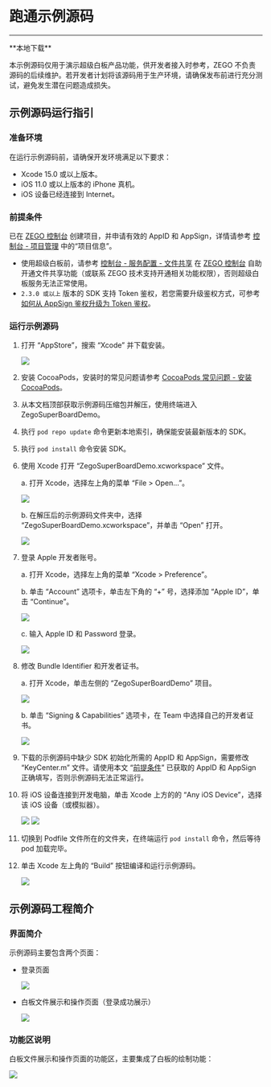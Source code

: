 # 跑通示例源码
---

<Card title="示例源码" href="https://storage.zego.im/SuperBoardSDK/iOS/DemoSourceCode/ZegoSuperBoardDemo_express.zip" target="_blank">
**本地下载**
</Card>

<Warning title="注意">

本示例源码仅用于演示超级白板产品功能，供开发者接入时参考，ZEGO 不负责源码的后续维护。若开发者计划将该源码用于生产环境，请确保发布前进行充分测试，避免发生潜在问题造成损失。
</Warning>

## 示例源码运行指引

### 准备环境

在运行示例源码前，请确保开发环境满足以下要求：

- Xcode 15.0 或以上版本。
- iOS 11.0 或以上版本的 iPhone 真机。
- iOS 设备已经连接到 Internet。

### 前提条件

已在 [ZEGO 控制台](https://console.zego.im) 创建项目，并申请有效的 AppID 和 AppSign，详情请参考 [控制台 - 项目管理](https://doc-zh.zego.im/article/12107) 中的“项目信息”。

<Warning title="注意">

- 使用超级白板前，请参考 [控制台 - 服务配置 - 文件共享](https://doc-zh.zego.im/article/14338) 在 [ZEGO 控制台](https://console.zego.im) 自助开通文件共享功能（或联系 ZEGO 技术支持开通相关功能权限），否则超级白板服务无法正常使用。 
- `2.3.0 或以上` 版本的 SDK 支持 Token 鉴权，若您需要升级鉴权方式，可参考 [如何从 AppSign 鉴权升级为 Token 鉴权](http://doc-zh.zego.im/faq/token_upgrade?product=ExpressVideo)。
</Warning>

### 运行示例源码

1. 打开 “AppStore”，搜索 “Xcode” 并下载安装。

    <Frame width="512" height="auto" caption=""><img src="https://storage.zego.im/sdk-doc/Pics/iOS/GoClass/appstore-xcode.png" /></Frame>

2. 安装 CocoaPods，安装时的常见问题请参考 [CocoaPods 常见问题 - 安装 CocoaPods](https://doc-zh.zego.im/faq/CocoaPods_question?product=ExpressVideo&platform=macos#1)。
3. 从本文档顶部获取示例源码压缩包并解压，使用终端进入 ZegoSuperBoardDemo。
4. 执行 `pod repo update` 命令更新本地索引，确保能安装最新版本的 SDK。
5. 执行 `pod install` 命令安装 SDK。
6. 使用 Xcode 打开 “ZegoSuperBoardDemo.xcworkspace” 文件。

    a. 打开 Xcode，选择左上角的菜单 “File > Open...”。

    <Frame width="512" height="auto" caption=""><img src="https://storage.zego.im/sdk-doc/Pics/iOS/GoClass/xcode-open-file.png" /></Frame>

    b. 在解压后的示例源码文件夹中，选择 “ZegoSuperBoardDemo.xcworkspace”，并单击 “Open” 打开。  

    <Frame width="512" height="auto" caption=""><img src="https://storage.zego.im/sdk-doc/Pics/iOS/WhiteboardExample/whiteboard_demo_dir_workspace.png" /></Frame>

7. 登录 Apple 开发者账号。

    a. 打开 Xcode，选择左上角的菜单 “Xcode > Preference”。  
  
    b. 单击 “Account” 选项卡，单击左下角的 “+” 号，选择添加 “Apple ID”，单击 “Continue”。  

    <Frame width="512" height="auto" caption=""><img src="https://storage.zego.im/sdk-doc/Pics/iOS/GoClass/xcode-account.png" /></Frame>

    c. 输入 Apple ID 和 Password 登录。
	
    <Frame width="512" height="auto" caption=""><img src="https://storage.zego.im/sdk-doc/Pics/iOS/GoClass/xcode-login-apple-id.png" /></Frame>

8. 修改 Bundle Identifier 和开发者证书。

    a. 打开 Xcode，单击左侧的 “ZegoSuperBoardDemo” 项目。  

    <Frame width="512" height="auto" caption=""><img src="https://storage.zego.im/sdk-doc/Pics/iOS/WhiteboardExample/whiteboard_demo_target.png" /></Frame>

    b. 单击 “Signing & Capabilities” 选项卡，在 Team 中选择自己的开发者证书。  

    <Frame width="512" height="auto" caption=""><img src="https://storage.zego.im/sdk-doc/Pics/iOS/WhiteboardExample/whiteboard_team_cert.png" /></Frame>

9. 下载的示例源码中缺少 SDK 初始化所需的 AppID 和 AppSign，需要修改 “KeyCenter.m” 文件。请使用本文 “[前提条件](#前提条件)” 已获取的 AppID 和 AppSign 正确填写，否则示例源码无法正常运行。
10. 将 iOS 设备连接到开发电脑，单击 Xcode 上方的的 “Any iOS Device”，选择该 iOS 设备（或模拟器）。

    <Frame width="512" height="auto" caption=""><img src="https://storage.zego.im/sdk-doc/Pics/iOS/WhiteboardExample/whiteboard_demo_generic_arch.png" /></Frame>

    <Frame width="512" height="auto" caption=""><img src="https://storage.zego.im/sdk-doc/Pics/iOS/WhiteboardExample/whiteboard_demo_run_device.png" /></Frame>

11. 切换到 Podfile 文件所在的文件夹，在终端运行 `pod install` 命令，然后等待 pod 加载完毕。

12. 单击 Xcode 左上角的 “Build” 按钮编译和运行示例源码。

    <Frame width="512" height="auto" caption=""><img src="https://storage.zego.im/sdk-doc/Pics/iOS/WhiteboardExample/whiteboard_demo_run_btn.png" /></Frame>


## 示例源码工程简介

### 界面简介

示例源码主要包含两个页面：

- 登录页面

    <Frame width="512" height="auto" caption=""><img src="https://storage.zego.im/sdk-doc/Pics/iOS/WhiteboardExample/whiteboard_demo_login.png" /></Frame>

- 白板文件展示和操作页面（登录成功展示）

    <Frame width="512" height="auto" caption=""><img src="https://storage.zego.im/sdk-doc/Pics/iOS/WhiteboardExample/whiteboard_demo_area_intro.png" /></Frame>

### 功能区说明

白板文件展示和操作页面的功能区，主要集成了白板的绘制功能：

<Frame width="512" height="auto" caption=""><img src="https://storage.zego.im/sdk-doc/Pics/iOS/WhiteboardExample/whiteboard_demo_plists.png" /></Frame>
